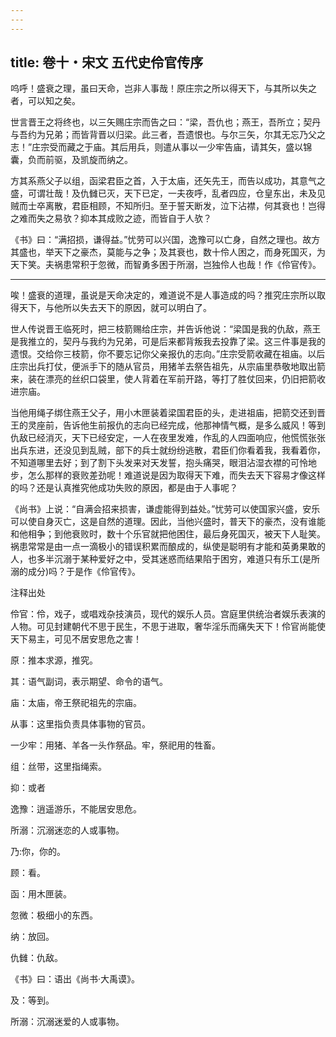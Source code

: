```yaml
---
---
---
```

title: 卷十・宋文 五代史伶官传序
---

呜呼！盛衰之理，虽曰天命，岂非人事哉！原庄宗之所以得天下，与其所以失之者，可以知之矣。

世言晋王之将终也，以三矢赐庄宗而告之曰：“梁，吾仇也；燕王，吾所立；契丹与吾约为兄弟；而皆背晋以归梁。此三者，吾遗恨也。与尔三矢，尔其无忘乃父之志！”庄宗受而藏之于庙。其后用兵，则遣从事以一少牢告庙，请其矢，盛以锦囊，负而前驱，及凯旋而纳之。

方其系燕父子以组，函梁君臣之首，入于太庙，还矢先王，而告以成功，其意气之盛，可谓壮哉！及仇雠已灭，天下已定，一夫夜呼，乱者四应，仓皇东出，未及见贼而士卒离散，君臣相顾，不知所归。至于誓天断发，泣下沾襟，何其衰也！岂得之难而失之易欤？抑本其成败之迹，而皆自于人欤？

《书》曰：“满招损，谦得益。”忧劳可以兴国，逸豫可以亡身，自然之理也。故方其盛也，举天下之豪杰，莫能与之争；及其衰也，数十伶人困之，而身死国灭，为天下笑。夫祸患常积于忽微，而智勇多困于所溺，岂独伶人也哉！作《伶官传》。

----------------

唉！盛衰的道理，虽说是天命决定的，难道说不是人事造成的吗？推究庄宗所以取得天下，与他所以失去天下的原因，就可以明白了。

世人传说晋王临死时，把三枝箭赐给庄宗，并告诉他说：“梁国是我的仇敌，燕王是我推立的，契丹与我约为兄弟，可是后来都背叛我去投靠了梁。这三件事是我的遗恨。交给你三枝箭，你不要忘记你父亲报仇的志向。”庄宗受箭收藏在祖庙。以后庄宗出兵打仗，便派手下的随从官员，用猪羊去祭告祖先，从宗庙里恭敬地取出箭来，装在漂亮的丝织口袋里，使人背着在军前开路，等打了胜仗回来，仍旧把箭收进宗庙。

当他用绳子绑住燕王父子，用小木匣装着梁国君臣的头，走进祖庙，把箭交还到晋王的灵座前，告诉他生前报仇的志向已经完成，他那神情气概，是多么威风！等到仇敌已经消灭，天下已经安定，一人在夜里发难，作乱的人四面响应，他慌慌张张出兵东进，还没见到乱贼，部下的兵士就纷纷逃散，君臣们你看着我，我看着你，不知道哪里去好；到了割下头发来对天发誓，抱头痛哭，眼泪沾湿衣襟的可怜地步，怎么那样的衰败差劲呢！难道说是因为取得天下难，而失去天下容易才像这样的吗？还是认真推究他成功失败的原因，都是由于人事呢？

《尚书》上说：“自满会招来损害，谦虚能得到益处。”忧劳可以使国家兴盛，安乐可以使自身灭亡，这是自然的道理。因此，当他兴盛时，普天下的豪杰，没有谁能和他相争；到他衰败时，数十个乐官就把他困住，最后身死国灭，被天下人耻笑。祸患常常是由一点一滴极小的错误积累而酿成的，纵使是聪明有才能和英勇果敢的人，也多半沉溺于某种爱好之中，受其迷惑而结果陷于困穷，难道只有乐工(是所溺的成分)吗？于是作《伶官传》。

注释出处

伶官：伶，戏子，或唱戏杂技演员，现代的娱乐人员。宫庭里供统治者娱乐表演的人物。可见封建朝代不思于民生，不思于进取，奢华淫乐而痛失天下！伶官尚能使天下易主，可见不居安思危之害！

原：推本求源，推究。

其：语气副词，表示期望、命令的语气。

庙：太庙，帝王祭祀祖先的宗庙。

从事：这里指负责具体事物的官员。

一少牢：用猪、羊各一头作祭品。牢，祭祀用的牲畜。

组：丝带，这里指绳索。

抑：或者

逸豫：逍遥游乐，不能居安思危。

所溺：沉溺迷恋的人或事物。

乃:你，你的。

顾：看。

函：用木匣装。

忽微：极细小的东西。

纳：放回。

仇雠：仇敌。

《书》曰：语出《尚书·大禹谟》。

及：等到。

所溺：沉溺迷爱的人或事物。

